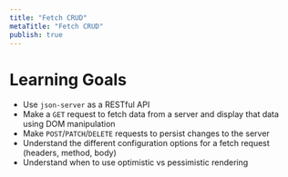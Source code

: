 ```yaml
---
title: "Fetch CRUD"
metaTitle: "Fetch CRUD"
publish: true
---
```


# Learning Goals

- Use `json-server` as a RESTful API
- Make a `GET` request to fetch data from a server and display that data using DOM manipulation
- Make `POST`/`PATCH`/`DELETE` requests to persist changes to the server
- Understand the different configuration options for a fetch request (headers, method, body)
- Understand when to use optimistic vs pessimistic rendering
